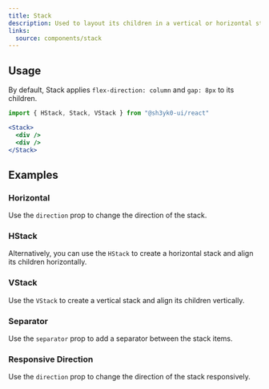 ```yaml
---
title: Stack
description: Used to layout its children in a vertical or horizontal stack.
links:
  source: components/stack
---
```


<ExampleTabs name="stack-basic" />

## Usage

By default, Stack applies `flex-direction: column` and `gap: 8px` to its
children.

```jsx
import { HStack, Stack, VStack } from "@sh3yk0-ui/react"
```

```jsx
<Stack>
  <div />
  <div />
</Stack>
```

## Examples

### Horizontal

Use the `direction` prop to change the direction of the stack.

<ExampleTabs name="stack-horizontal" />

### HStack

Alternatively, you can use the `HStack` to create a horizontal stack and align
its children horizontally.

<ExampleTabs name="stack-with-hstack" />

### VStack

Use the `VStack` to create a vertical stack and align its children vertically.

<ExampleTabs name="stack-with-vstack" />

### Separator

Use the `separator` prop to add a separator between the stack items.

<ExampleTabs name="stack-with-separator" />

### Responsive Direction

Use the `direction` prop to change the direction of the stack responsively.

<ExampleTabs name="stack-with-responsive-direction" />
